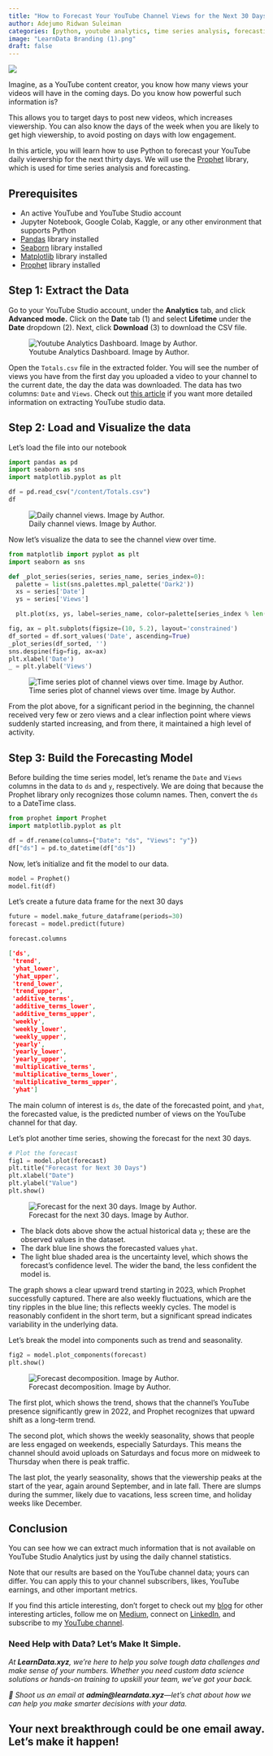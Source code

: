 ```yaml
---
title: "How to Forecast Your YouTube Channel Views for the Next 30 Days in Python" 
author: Adejumo Ridwan Suleiman 
categories: [python, youtube analytics, time series analysis, forecasting, data visualization] 
image: "LearnData Branding (1).png" 
draft: false
---
```


![](LearnData Branding (1).png){fig-alt=""}

Imagine, as a YouTube content creator, you know how many views your videos will have in the coming days. Do you know how powerful such information is?

This allows you to target days to post new videos, which increases viewership. You can also know the days of the week when you are likely to get high viewership, to avoid posting on days with low engagement.

In this article, you will learn how to use Python to forecast your YouTube daily viewership for the next thirty days. We will use the [Prophet](https://facebook.github.io/prophet/) library, which is used for time series analysis and forecasting.

## Prerequisites

-   An active YouTube and YouTube Studio account
-   Jupyter Notebook, Google Colab, Kaggle, or any other environment that supports Python
-   [Pandas](https://pandas.pydata.org/) library installed
-   [Seaborn](https://seaborn.pydata.org/) library installed
-   [Matplotlib](https://matplotlib.org/) library installed
-   [Prophet](https://facebook.github.io/prophet/) library installed

## **Step 1: Extract the Data**

Go to your YouTube Studio account, under the **Analytics** tab, and click **Advanced mode.** Click on the **Date** tab (1) and select **Lifetime** under the **Date** dropdown (2). Next, click **Download** (3) to download the CSV file.

![Youtube Analytics Dashboard. Image by Author.](image.png){fig-alt="image showing youtube analytics dashboard"}

Open the `Totals.csv` file in the extracted folder. You will see the number of views you have from the first day you uploaded a video to your channel to the current date, the day the data was downloaded. The data has two columns: `Date` and `Views`. Check out [this article](https://www.freecodecamp.org/news/extract-youtube-analytics-data-and-analyze-in-python/) if you want more detailed information on extracting YouTube studio data.

## Step 2: Load and Visualize the data

Let’s load the file into our notebook

``` python
import pandas as pd
import seaborn as sns
import matplotlib.pyplot as plt

df = pd.read_csv("/content/Totals.csv")
df
```

![Daily channel views. Image by Author.](image%201.png){fig-alt="image showing the daily channel views"}

Now let’s visualize the data to see the channel view over time.

``` python
from matplotlib import pyplot as plt
import seaborn as sns

def _plot_series(series, series_name, series_index=0):
  palette = list(sns.palettes.mpl_palette('Dark2'))
  xs = series['Date']
  ys = series['Views']

  plt.plot(xs, ys, label=series_name, color=palette[series_index % len(palette)])

fig, ax = plt.subplots(figsize=(10, 5.2), layout='constrained')
df_sorted = df.sort_values('Date', ascending=True)
_plot_series(df_sorted, '')
sns.despine(fig=fig, ax=ax)
plt.xlabel('Date')
_ = plt.ylabel('Views')
```

![Time series plot of channel views over time. Image by Author.](image%202.png){fig-alt="image showing the time series plot channel "}

From the plot above, for a significant period in the beginning, the channel received very few or zero views and a clear inflection point where views suddenly started increasing, and from there, it maintained a high level of activity.

## Step 3: Build the Forecasting Model

Before building the time series model, let's rename the `Date` and `Views` columns in the data to `ds` and `y`, respectively. We are doing that because the Prophet library only recognizes those column names. Then, convert the `ds` to a DateTime class.

``` python
from prophet import Prophet
import matplotlib.pyplot as plt

df = df.rename(columns={"Date": "ds", "Views": "y"})
df["ds"] = pd.to_datetime(df["ds"])
```

Now, let’s initialize and fit the model to our data.

``` python
model = Prophet()
model.fit(df)
```

Let’s create a future data frame for the next 30 days

``` python
future = model.make_future_dataframe(periods=30)
forecast = model.predict(future)

forecast.columns
```

``` json
['ds',
 'trend',
 'yhat_lower',
 'yhat_upper',
 'trend_lower',
 'trend_upper',
 'additive_terms',
 'additive_terms_lower',
 'additive_terms_upper',
 'weekly',
 'weekly_lower',
 'weekly_upper',
 'yearly',
 'yearly_lower',
 'yearly_upper',
 'multiplicative_terms',
 'multiplicative_terms_lower',
 'multiplicative_terms_upper',
 'yhat']
```

The main column of interest is `ds`, the date of the forecasted point, and `yhat`, the forecasted value, is the predicted number of views on the YouTube channel for that day.

Let’s plot another time series, showing the forecast for the next 30 days.

``` python
# Plot the forecast
fig1 = model.plot(forecast)
plt.title("Forecast for Next 30 Days")
plt.xlabel("Date")
plt.ylabel("Value")
plt.show()
```

![Forecast for the next 30 days. Image by Author.](image%203.png){fig-alt="image showing the forecast for the next 30 days"}

-   The black dots above show the actual historical data `y`; these are the observed values in the dataset.
-   The dark blue line shows the forecasted values `yhat`.
-   The light blue shaded area is the uncertainty level, which shows the forecast's confidence level. The wider the band, the less confident the model is.

The graph shows a clear upward trend starting in 2023, which Prophet successfully captured. There are also weekly fluctuations, which are the tiny ripples in the blue line; this reflects weekly cycles. The model is reasonably confident in the short term, but a significant spread indicates variability in the underlying data.

Let’s break the model into components such as trend and seasonality.

``` python
fig2 = model.plot_components(forecast)
plt.show()
```

![Forecast decomposition. Image by Author.](image%204.png){fig-alt="image showing the forecast decomposition"}

The first plot, which shows the trend, shows that the channel's YouTube presence significantly grew in 2022, and Prophet recognizes that upward shift as a long-term trend.

The second plot, which shows the weekly seasonality, shows that people are less engaged on weekends, especially Saturdays. This means the channel should avoid uploads on Saturdays and focus more on midweek to Thursday when there is peak traffic.

The last plot, the yearly seasonality, shows that the viewership peaks at the start of the year, again around September, and in late fall. There are slumps during the summer, likely due to vacations, less screen time, and holiday weeks like December.

## Conclusion

You can see how we can extract much information that is not available on YouTube Studio Analytics just by using the daily channel statistics.

Note that our results are based on the YouTube channel data; yours can differ. You can apply this to your channel subscribers, likes, YouTube earnings, and other important metrics.

If you find this article interesting, don’t forget to check out my [blog](https://learndata.xyz/blog) for other interesting articles, follow me on [Medium](https://medium.com/@adejumo999), connect on [LinkedIn](https://www.linkedin.com/in/adejumoridwan/), and subscribe to my [YouTube channel](http://www.youtube.com/@learndata_xyz).

### **Need Help with Data? Let’s Make It Simple.**

*At **LearnData.xyz**, we’re here to help you solve tough data challenges and make sense of your numbers. Whether you need custom data science solutions or hands-on training to upskill your team, we’ve got your back.*

*📧 Shoot us an email at **admin\@learndata.xyz**—let’s chat about how we can help you make smarter decisions with your data.*

## Your next breakthrough could be one email away. Let’s make it happen!
